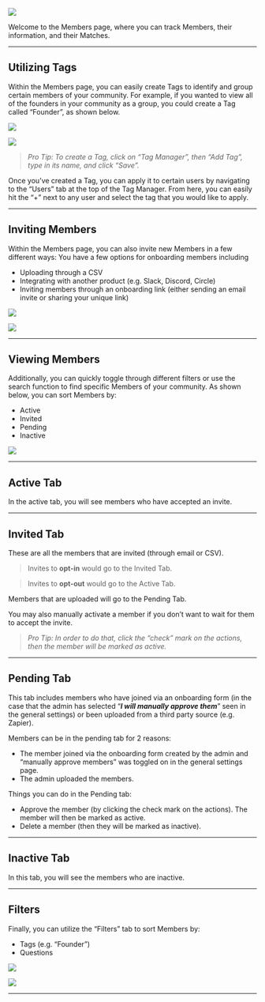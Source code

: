 ![](/images/members-1-vF.png)

Welcome to the Members page, where you can track Members, their information, and their Matches. 

---

## **Utilizing Tags**

Within the Members page, you can easily create Tags to identify and group certain members of your community. For example, if you wanted to view all of the founders in your community as a group, you could create a Tag called “Founder”, as shown below.

![](/images/members2.png)

![](/images/members3.png)

> *Pro Tip: To create a Tag, click on “Tag Manager”, then “Add Tag”, type in its name, and click “Save”.*
> 

Once you’ve created a Tag, you can apply it to certain users by navigating to the “Users” tab at the top of the Tag Manager. From here, you can easily hit the “+” next to any user and select the tag that you would like to apply.

---

## **Inviting Members**

Within the Members page, you can also invite new Members in a few different ways: You have a few options for onboarding members including 

- Uploading through a CSV
- Integrating with another product (e.g. Slack, Discord, Circle)
- Inviting members through an onboarding link (either sending an email invite or sharing your unique link)

![](/images/members-4-vFF.png)

![](/images/members-5-vFF.png)

---

## **Viewing Members**

Additionally, you can quickly toggle through different filters or use the search function to find specific Members of your community. As shown below, you can sort Members by:

- Active
- Invited
- Pending
- Inactive

![](/images/members-6-vFF.png)

---

## **Active Tab**

In the active tab, you will see members who have accepted an invite.

---

## **Invited Tab**

These are all the members that are invited (through email or CSV).

> Invites to **opt-in** would go to the Invited Tab.
> 

> Invites to **opt-out** would go to the Active Tab.
> 

Members that are uploaded will go to the Pending Tab.

You may also manually activate a member if you don’t want to wait for them to accept the invite.

> *Pro Tip: In order to do that, click the “check” mark on the actions, then the member will be marked as active.*
> 

---

## **Pending Tab**

This tab includes members who have joined via an onboarding form (in the case that the admin has selected “***I will manually approve them***” seen in the general settings) or been uploaded from a third party source (e.g. Zapier). 

Members can be in the pending tab for 2 reasons:

- The member joined via the onboarding form created by the admin and “manually approve members” was toggled on in the general settings page.
- The admin uploaded the members.

Things you can do in the Pending tab:

- Approve the member (by clicking the check mark on the actions). The member will then be marked as active.
- Delete a member (then they will be marked as inactive).

---

## **Inactive Tab**

In this tab, you will see the members who are inactive. 

---

## **Filters**

Finally, you can utilize the “Filters” tab to sort Members by:

- Tags (e.g. “Founder”)
- Questions

![](/images/members-7-vFF.png)

![](/images/members-8-vFF.png)


---
